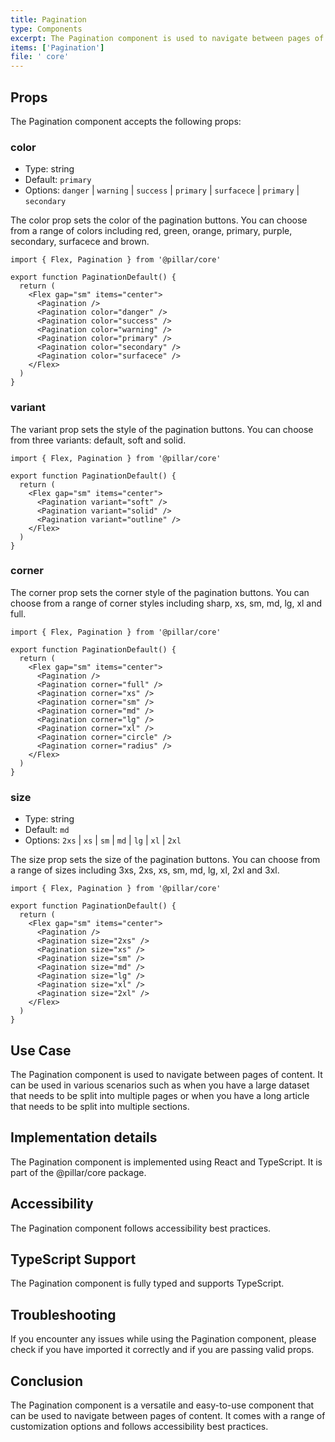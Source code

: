 ```yaml
---
title: Pagination
type: Components
excerpt: The Pagination component is used to navigate between pages of content.
items: ['Pagination']
file: ' core'
---
```


## Props

The Pagination component accepts the following props:

### color

- Type: string
- Default: `primary`
- Options: `danger` | `warning` | `success` | `primary` | `surfacece` | `primary` | `secondary`

The color prop sets the color of the pagination buttons. You can choose from a range of colors including red, green, orange, primary, purple, secondary, surfacece and brown.

```tsx showLineNumbers title="Pagination.tsx"
import { Flex, Pagination } from '@pillar/core'

export function PaginationDefault() {
  return (
    <Flex gap="sm" items="center">
      <Pagination />
      <Pagination color="danger" />
      <Pagination color="success" />
      <Pagination color="warning" />
      <Pagination color="primary" />
      <Pagination color="secondary" />
      <Pagination color="surfacece" />
    </Flex>
  )
}
```

### variant

The variant prop sets the style of the pagination buttons. You can choose from three variants: default, soft and solid.

```tsx showLineNumbers title="Pagination.tsx"
import { Flex, Pagination } from '@pillar/core'

export function PaginationDefault() {
  return (
    <Flex gap="sm" items="center">
      <Pagination variant="soft" />
      <Pagination variant="solid" />
      <Pagination variant="outline" />
    </Flex>
  )
}
```

### corner

The corner prop sets the corner style of the pagination buttons. You can choose from a range of corner styles including sharp, xs, sm, md, lg, xl and full.

```tsx showLineNumbers title="Pagination.tsx"
import { Flex, Pagination } from '@pillar/core'

export function PaginationDefault() {
  return (
    <Flex gap="sm" items="center">
      <Pagination />
      <Pagination corner="full" />
      <Pagination corner="xs" />
      <Pagination corner="sm" />
      <Pagination corner="md" />
      <Pagination corner="lg" />
      <Pagination corner="xl" />
      <Pagination corner="circle" />
      <Pagination corner="radius" />
    </Flex>
  )
}
```

### size

- Type: string
- Default: `md`
- Options: `2xs` | `xs` | `sm` | `md` | `lg` | `xl` | `2xl`

The size prop sets the size of the pagination buttons. You can choose from a range of sizes including 3xs, 2xs, xs, sm, md, lg, xl, 2xl and 3xl.

```tsx showLineNumbers title="Pagination.tsx"
import { Flex, Pagination } from '@pillar/core'

export function PaginationDefault() {
  return (
    <Flex gap="sm" items="center">
      <Pagination />
      <Pagination size="2xs" />
      <Pagination size="xs" />
      <Pagination size="sm" />
      <Pagination size="md" />
      <Pagination size="lg" />
      <Pagination size="xl" />
      <Pagination size="2xl" />
    </Flex>
  )
}
```

## Use Case

The Pagination component is used to navigate between pages of content. It can be used in various scenarios such as when you have a large dataset that needs to be split into multiple pages or when you have a long article that needs to be split into multiple sections.

## Implementation details

The Pagination component is implemented using React and TypeScript. It is part of the @pillar/core package.

## Accessibility

The Pagination component follows accessibility best practices.

## TypeScript Support

The Pagination component is fully typed and supports TypeScript.

## Troubleshooting

If you encounter any issues while using the Pagination component, please check if you have imported it correctly and if you are passing valid props.

## Conclusion

The Pagination component is a versatile and easy-to-use component that can be used to navigate between pages of content. It comes with a range of customization options and follows accessibility best practices.
